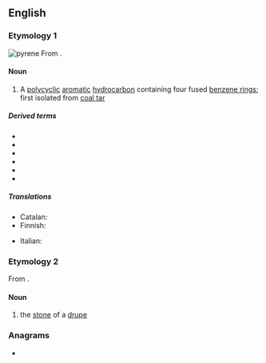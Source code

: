 {{also|pyrène}}
==English==
{{wikipedia}}

===Etymology 1===
[[File:Pyrene.svg|thumb|pyrene]]
From {{confix|en|pyr|ene}}.

====Noun====
{{en-noun}}

# {{lb|en|chemistry}} A [[polycyclic]] [[aromatic]] [[hydrocarbon]] containing four fused [[benzene ring]]s; first isolated from [[coal tar]]

=====Derived terms=====
* {{l|en|benzopyrene}}
* {{l|en|dibenzopyrene}}
* {{l|en|polypyrene}}
* {{l|en|pyrenic}}
* {{l|en|circumpyrene}}
* {{l|en|pyrenoid}}

=====Translations=====
{{trans-top|hydrocarbon}}
* Catalan: {{t|ca|pirè|m}}
* Finnish: {{t|fi|pyreeni}}
{{trans-mid}}
* Italian: {{t|it|pirene|m}}
{{trans-bottom}}

===Etymology 2===
From {{etyl|grc|en}} {{m|grc|πυρήν||fruit stone}}.

====Noun====
{{en-noun}}

# {{lb|en|botany}} the [[stone]] of a [[drupe]]

===Anagrams===
* {{anagrams|en|a=eenpry|repyne}}